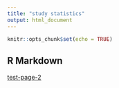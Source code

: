 ```yaml
---
title: "study statistics"
output: html_document
---
```


```r
knitr::opts_chunk$set(echo = TRUE)
```

## R Markdown

[test-page-2](test-page.rmd)
